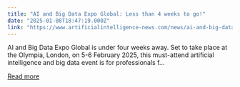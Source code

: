 ```yaml
---
title: "AI and Big Data Expo Global: Less than 4 weeks to go!"
date: "2025-01-08T18:47:19.000Z"
link: "https://www.artificialintelligence-news.com/news/ai-and-big-data-expo-global-less-than-4-weeks-to-go/?utm_source=rss&utm_medium=rss&utm_campaign=ai-and-big-data-expo-global-less-than-4-weeks-to-go"
---
```


AI and Big Data Expo Global is under four weeks away. Set to take place at the Olympia, London, on 5-6 February 2025, this must-attend artificial intelligence and big data event is for professionals f...

[Read more](https://www.artificialintelligence-news.com/news/ai-and-big-data-expo-global-less-than-4-weeks-to-go/?utm_source=rss&utm_medium=rss&utm_campaign=ai-and-big-data-expo-global-less-than-4-weeks-to-go)
